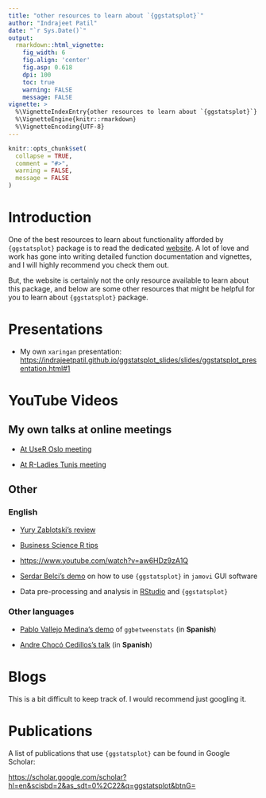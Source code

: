 ```yaml
---
title: "other resources to learn about `{ggstatsplot}`"
author: "Indrajeet Patil"
date: "`r Sys.Date()`"
output:
  rmarkdown::html_vignette:
    fig_width: 6
    fig.align: 'center'
    fig.asp: 0.618
    dpi: 100
    toc: true
    warning: FALSE
    message: FALSE
vignette: >
  %\VignetteIndexEntry{other resources to learn about `{ggstatsplot}`}
  %\VignetteEngine{knitr::rmarkdown}
  %\VignetteEncoding{UTF-8}
---
```


```r
knitr::opts_chunk$set(
  collapse = TRUE,
  comment = "#>",
  warning = FALSE,
  message = FALSE
)
```

# Introduction

One of the best resources to learn about functionality afforded by `{ggstatsplot}`
package is to read the dedicated
[website](https://indrajeetpatil.github.io/ggstatsplot/). A lot of love and work
has gone into writing detailed function documentation and vignettes, and I will
highly recommend you check them out.

But, the website is certainly not the only resource available to learn about
this package, and below are some other resources that might be helpful for you
to learn about `{ggstatsplot}` package.

# Presentations

  - My own `xaringan` presentation:
    <https://indrajeetpatil.github.io/ggstatsplot_slides/slides/ggstatsplot_presentation.html#1>

# YouTube Videos

## My own talks at online meetings
  
  - [At UseR Oslo meeting](https://www.youtube.com/watch?v=_wCo7rnt6NA)

  - [At R-Ladies Tunis meeting](https://www.youtube.com/watch?v=n-sXeshyVRI)

## Other

### English

  - [Yury Zablotski's review](https://www.youtube.com/watch?v=cNJIMwtLWv0)

  - [Business Science R tips](https://www.youtube.com/watch?v=8Em1bCFBMWg)

  - <https://www.youtube.com/watch?v=aw6HDz9zA1Q>

  - [Serdar Belci's demo](https://www.youtube.com/watch?v=m3uInetiC8w) on how to
    use `{ggstatsplot}` in `jamovi` GUI software

  - Data pre-processing and analysis in
    [RStudio](https://www.youtube.com/watch?v=IMgv5pc7N7U) and `{ggstatsplot}`

### Other languages

  - [Pablo Vallejo Medina's demo](https://www.youtube.com/watch?v=6Ds9L4NpRVQ)
    of `ggbetweenstats` (in **Spanish**)

  - [Andre Chocó Cedillos's talk](https://www.youtube.com/watch?v=yDyrgvvWLpc)
    (in **Spanish**)

# Blogs

This is a bit difficult to keep track of. I would recommend just googling it.

# Publications

A list of publications that use `{ggstatsplot}` can be found in Google Scholar:

<https://scholar.google.com/scholar?hl=en&scisbd=2&as_sdt=0%2C22&q=ggstatsplot&btnG=>

